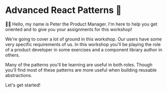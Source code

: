 # Advanced React Patterns 🤯

<EpicVideo url="https://www.epicreact.dev/workshops/advanced-react-patterns/advanced-react-patterns-intro" />

👨‍💼 Hello, my name is Peter the Product Manager. I'm here to help you get
oriented and to give you your assignments for this workshop!

We're going to cover a lot of ground in this workshop. Our users have some very
specific requirements of us. In this workshop you'll be playing the role of a
product developer in some exercises and a component library author in others.

Many of the patterns you'll be learning are useful in both roles. Though you'll
find most of these patterns are more useful when building reusable abstractions.

Let's get started!
